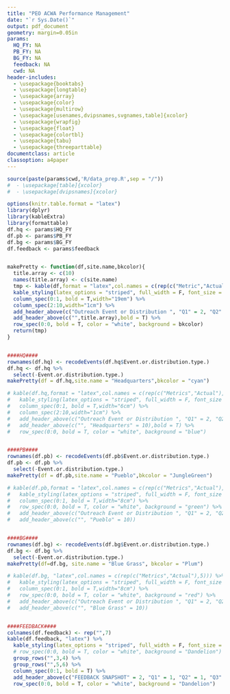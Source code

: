 ```yaml
---
title: "PEO ACWA Performance Management"
date: "`r Sys.Date()`"
output: pdf_document
geometry: margin=0.05in
params:
  HQ_FY: NA
  PB_FY: NA
  BG_FY: NA
  feedback: NA
  cwd: NA
header-includes:
  - \usepackage{booktabs}
  - \usepackage{longtable}
  - \usepackage{array}
  - \usepackage{color}
  - \usepackage{multirow}
  - \usepackage[usenames,dvipsnames,svgnames,table]{xcolor}
  - \usepackage{wrapfig}
  - \usepackage{float}
  - \usepackage{colortbl}
  - \usepackage{tabu}
  - \usepackage{threeparttable}
documentclass: article
classoption: a4paper
---
```


```r
source(paste(params$cwd,'R/data_prep.R',sep = "/"))
#  - \usepackage[table]{xcolor}
#  - \usepackage[dvipsnames]{xcolor}
```

```r

options(knitr.table.format = "latex")
library(dplyr)
library(kableExtra)
library(formattable)
df.hq <- params$HQ_FY
df.pb <- params$PB_FY
df.bg <- params$BG_FY
df.feedback <- params$feedback


makePretty <- function(df,site.name,bkcolor){
  title.array <- c(10)
  names(title.array) <- c(site.name)
  tmp <- kable(df,format = "latex",col.names = c(rep(c("Metric","Actual"),5)),align = 'c') %>% 
  kable_styling(latex_options = "striped", full_width = F, font_size = 8) %>%
  column_spec(0:1, bold = T,width="19em") %>%
  column_spec(2:10,width="1cm") %>%
  add_header_above(c("Outreach Event or Distribution ", "Q1" = 2, "Q2" = 2, "Q3" = 2, "Q4" = 2, "FY Total" = 2),bold=TRUE) %>%
  add_header_above(c("",title.array),bold = T) %>%
  row_spec(0:0, bold = T, color = "white", background = bkcolor)
  return(tmp)
}


####HQ####
rownames(df.hq) <- recodeEvents(df.hq$Event.or.distribution.type.)
df.hq <- df.hq %>%
  select(-Event.or.distribution.type.)
makePretty(df = df.hq,site.name = "Headquarters",bkcolor = "cyan")

# kable(df.hq,format = "latex",col.names = c(rep(c("Metrics","Actual"),5))) %>% 
#   kable_styling(latex_options = "striped", full_width = F, font_size = 8) %>%
#   column_spec(0:1, bold = T,width="6cm") %>%
#   column_spec(2:10,width="1cm") %>%
#   add_header_above(c("Outreach Event or Distribution ", "Q1" = 2, "Q2" = 2, "Q3" = 2, "Q4" = 2, "FY Total" = 2)) %>%
#   add_header_above(c("", "Headquarters" = 10),bold = T) %>%
#   row_spec(0:0, bold = T, color = "white", background = "blue")


####PB####
rownames(df.pb) <- recodeEvents(df.pb$Event.or.distribution.type.)
df.pb <- df.pb %>% 
  select(-Event.or.distribution.type.)
makePretty(df = df.pb,site.name = "Pueblo",bkcolor = "JungleGreen")

# kable(df.pb,format = "latex",col.names = c(rep(c("Metrics","Actual"),5))) %>% 
#   kable_styling(latex_options = "striped", full_width = F, font_size = 8) %>%
#   column_spec(0:1, bold = T,width="8cm") %>%
#   row_spec(0:0, bold = T, color = "white", background = "green") %>%
#   add_header_above(c("Outreach Event or Distribution ", "Q1" = 2, "Q2" = 2, "Q3" = 2, "Q4" = 2, "FY Total" = 2)) %>%
#   add_header_above(c("", "Pueblo" = 10))


####BG####
rownames(df.bg) <- recodeEvents(df.bg$Event.or.distribution.type.)
df.bg <- df.bg %>%
  select(-Event.or.distribution.type.)
makePretty(df=df.bg, site.name = "Blue Grass", bkcolor = "Plum")

# kable(df.bg, "latex",col.names = c(rep(c("Metrics","Actual"),5))) %>% 
#   kable_styling(latex_options = "striped", full_width = F, font_size = 8) %>%
#   column_spec(0:1, bold = T,width="8cm") %>%
#   row_spec(0:0, bold = T, color = "white", background = "red") %>%
#   add_header_above(c("Outreach Event or Distribution ", "Q1" = 2, "Q2" = 2, "Q3" = 2, "Q4" = 2, "FY Total" = 2)) %>%
#   add_header_above(c("", "Blue Grass" = 10))


####FEEDBACK####
colnames(df.feedback) <- rep("",7)
kable(df.feedback, "latex") %>% 
  kable_styling(latex_options = "striped", full_width = F, font_size = 8) %>% 
  # row_spec(0:0, bold = T, color = "white", background = "Dandelion") %>%
  group_rows("",3,4) %>%
  group_rows("",5,6) %>% 
  column_spec(0:1, bold = T) %>%
  add_header_above(c("FEEDBACK SNAPSHOT" = 2, "Q1" = 1, "Q2" = 1, "Q3" = 1, "Q4" = 1, "FYTD" = 1),bold=TRUE) %>%
  row_spec(0:0, bold = T, color = "white", background = "Dandelion")

```

